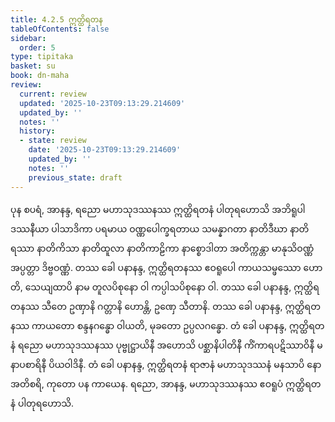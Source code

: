 ```yaml
---
title: 4.2.5 ဣတ္ထိရတန
tableOfContents: false
sidebar:
  order: 5
type: tipitaka
basket: su
book: dn-maha
review:
  current: review
  updated: '2025-10-23T09:13:29.214609'
  updated_by: ''
  notes: ''
  history:
  - state: review
    date: '2025-10-23T09:13:29.214609'
    updated_by: ''
    notes: ''
    previous_state: draft
---
```



<ReviewStatus review={frontmatter.review} showDetails={true} />

<HypothesisAnnotation frontmatter={frontmatter} />

<DynamicBreadcrumb />

<Division number="249" book="dn-maha" e="ch" v="7" p="143">

<Paragraph number="546" book="dn-maha">
ပုန စပရံ, အာနန္ဒ, ရညော မဟာသုဒဿနဿ ဣတ္ထိရတနံ ပါတုရဟောသိ အဘိရူပါ ဒဿနီယာ ပါသာဒိကာ ပရမာယ ဝဏ္ဏပေါက္ခရတာယ သမန္နာဂတာ နာတိဒီဃာ နာတိရဿာ နာတိကိသာ နာတိထူလာ နာတိကာဠိကာ နာစ္စောဒါတာ အတိက္ကန္တာ မာနုသိဝဏ္ဏံ အပ္ပတ္တာ ဒိဗ္ဗဝဏ္ဏံ. တဿ ခေါ ပနာနန္ဒ, ဣတ္ထိရတနဿ ဧဝရူပေါ ကာယသမ္ဖဿော ဟောတိ, သေယျထာပိ နာမ တူလပိစုနော ဝါ ကပ္ပါသပိစုနော ဝါ. တဿ ခေါ ပနာနန္ဒ, ဣတ္ထိရတနဿ သီတေ ဥဏှာနိ ဂတ္တာနိ ဟောန္တိ, ဥဏှေ သီတာနိ. တဿ ခေါ ပနာနန္ဒ, ဣတ္ထိရတနဿ ကာယတော စန္ဒနဂန္ဓော ဝါယတိ, မုခတော ဥပ္ပလဂန္ဓော. တံ ခေါ ပနာနန္ဒ, ဣတ္ထိရတနံ ရညော မဟာသုဒဿနဿ ပုဗ္ဗုဋ္ဌာယိနီ အဟောသိ ပစ္ဆာနိပါတိနီ ကိံကာရပဋိဿာဝိနီ မနာပစာရိနီ ပိယဝါဒိနီ. တံ ခေါ ပနာနန္ဒ, ဣတ္ထိရတနံ ရာဇာနံ မဟာသုဒဿနံ မနသာပိ နော အတိစရိ, ကုတော ပန ကာယေန. ရညော, အာနန္ဒ, မဟာသုဒဿနဿ ဧဝရူပံ ဣတ္ထိရတနံ ပါတုရဟောသိ.
</Paragraph>
</Division>